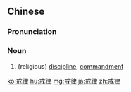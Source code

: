 ==Chinese==
{{zh-forms}}

===Pronunciation===
{{zh-pron
|m=jièlǜ
|c=gaai3 leot6
|cat=n
}}

===Noun===
{{zh-noun}}

# (religious) [[discipline]], [[commandment]]

{{zh-cat|Buddhism}}

[[ko:戒律]]
[[hu:戒律]]
[[mg:戒律]]
[[ja:戒律]]
[[zh:戒律]]